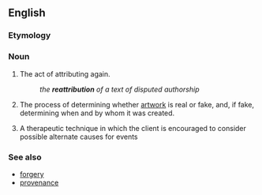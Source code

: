 {{also|réattribution}}
==English==

===Etymology===
{{prefix|re|attribution|lang=en}}

===Noun===
{{en-noun|~}}

# The act of attributing again.
#: ''the '''reattribution''' of a text of disputed authorship''
# {{context|arts|lang=en}} The process of determining whether [[artwork]] is real or fake, and, if fake, determining when and by whom it was created.
# {{context|therapy|lang=en}} A therapeutic technique in which the client is encouraged to consider possible alternate causes for events

===See also===
* [[forgery]]
* [[provenance]]